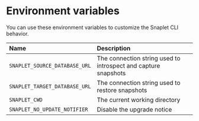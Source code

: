 # Environment variables

You can use these environment variables to customize the Snaplet CLI behavior.

| Name                          | Description                                                                   |
| :---------------------------- | :---------------------------------------------------------------------------- |
| `SNAPLET_SOURCE_DATABASE_URL` | The connection string used to introspect and capture snapshots                |
| `SNAPLET_TARGET_DATABASE_URL` | The connection string used to restore snapshots                               |
| `SNAPLET_CWD`                 | The current working directory                                                 |
| `SNAPLET_NO_UPDATE_NOTIFIER`  | Disable the upgrade notice                                                    |